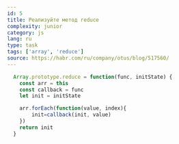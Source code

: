 ```yaml
---
id: 5
title: Реализуйте метод reduce
complexity: junior
category: js
lang: ru
type: task
tags: ['array', 'reduce']
source: https://habr.com/ru/company/otus/blog/517560/
---
```

```js
  Array.prototype.reduce = function(func, initState) {
    const arr = this
    const callback = func
    let init = initState

    arr.forEach(function(value, index){
        init=callback(init, value)
    })
    return init
  }
```
